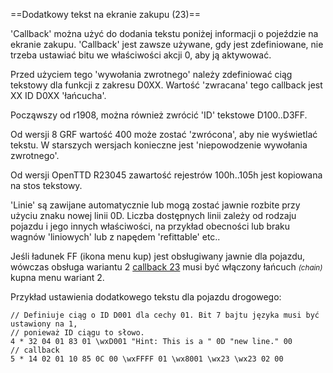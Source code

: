 <noinclude>{{pl/Development/NewGRF/inne strony|en=newgrf-specs.tt-wiki.net/wiki/Callback:_Additional_text_in_purchase_screen|pl=pl/Development/NewGRF/NFO Specs/Callback/Additional text in purchase screen}}
</noinclude>==<span id="Additional_text_in_purchase_screen_(23)"></span><span title="Additional text in purchase screen (23)" id="Additional_text_in_purchase_screen_.2823.29">Dodatkowy tekst na ekranie zakupu (23)</span>==

<span title="Wywołanie zwrotne">'Callback'</span> można użyć do dodania tekstu poniżej informacji o pojeździe na ekranie zakupu. <span title="Wywołanie zwrotne">'Callback'</span> jest zawsze używane, gdy jest zdefiniowane, nie trzeba ustawiać bitu we właściwości akcji 0, aby ją aktywować.

Przed użyciem tego <span title=callback>'wywołania zwrotnego'</span> należy zdefiniować ciąg tekstowy dla funkcji z zakresu D0XX. Wartość <span title=return>'zwracana'</span> tego callback jest XX ID D0XX <span title=string>'łańcucha'</span>. 

Począwszy od r1908, można również zwrócić <span title=identyfikatory>'ID'</span> tekstowe D100..D3FF.

{{pl/Development/NewGRF/grfFrom|8}} Od wersji 8 GRF wartość 400 może zostać <span title=returned >'zwrócona'</span>, aby nie wyświetlać tekstu. W starszych wersjach konieczne jest <span title='fail the callback'>'niepowodzenie wywołania zwrotnego'</span>.

{{pl/Development/NewGRF/ottdp|1.2|no|ottdrev=r23045}} Od wersji OpenTTD R23045 zawartość rejestrów 100h..105h jest kopiowana na stos tekstowy.


<span title=Lines>'Linie'</span> są zawijane automatycznie lub mogą zostać jawnie rozbite przy użyciu znaku nowej linii 0D. Liczba dostępnych linii zależy od rodzaju pojazdu i jego innych właściwości, na przykład obecności lub braku wagnów 'liniowych' lub z napędem <span title='przystosowanych do'>'refittable' etc.. 

Jeśli ładunek FF (ikona menu kup) jest obsługiwany jawnie dla pojazdu, wówczas obsługa wariantu 2  [[pl/Development/NewGRF/NFO Specs/Callback/Main Page#additional-text-in-purchase-screen-23 |callback 23]] musi być włączony łańcuch <small>''(chain)''</small> kupna menu wariant 2.


Przykład ustawienia dodatkowego tekstu dla pojazdu drogowego:

 // Definiuje ciąg o ID D001 dla cechy 01. Bit 7 bajtu języka musi być ustawiony na 1,<br>// ponieważ ID ciągu to słowo.
 4 * 32 04 01 83 01 \wxD001 "Hint: This is a " 0D "new line." 00
 // callback
 5 * 14 02 01 10 85 0C 00 \wxFFFF 01 \wx8001 \wx23 \wx23 02 00

<!--[[Category:Callbacks]]-->